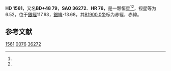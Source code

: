 {{Starbox begin
| name = HD 1561
}}
{{Starbox observe
| epoch = [[J2000.0|J2000.0]]
| constell = {{星座名待查}}<ref name=SIMBAD>{{cite web
 | url=http://simbad.u-strasbg.fr/simbad/sim-id?Ident=HR+76
 | title =Pulsating variable Star
 | publisher=Centre de Données astronomiques de Strasbourg
 | work=SIMBAD
 | accessdate=2012-07-13}}</ref><ref name=DATA>{{cite web
 | url=http://vizier.u-strasbg.fr/viz-bin/VizieR-5?-out.add=.&-source=5050&-corr=PK=HR&-out.max=9999&HR=76
 | title=VizieR Detailed Page
 | accessdate=2012-07-13
 | archive-date=2016-03-05
 | archive-url=https://web.archive.org/web/20160305004804/http://vizier.u-strasbg.fr/viz-bin/VizieR-5?-out.add=.&-source=5050&-corr=PK=HR&-out.max=9999&HR=76
 | dead-url=no
 }}</ref>
| 星官 = 
| ra = {{RA|0|20|5.2}}<ref name=SIMBAD /><ref name=DATA />
| dec = {{DEC|+48|51|55}}<ref name=SIMBAD /><ref name=DATA />
| appmag_v = 6.52<ref name=SIMBAD /><ref name=DATA />
}}
{{Starbox character
| class = A0V s<ref name=SIMBAD /><ref name=DATA />
| b-v = <ref name=SIMBAD /><ref name=DATA />
| u-b = <ref name=SIMBAD /><ref name=DATA />
| r-i = <ref name=SIMBAD /><ref name=DATA />
| variable = 
}}
{{Starbox astrometry
| radial_v = 
| prop_mo_ra = -3
| parallax = 
| p_error = 
}}
{{Starbox catalog
| names =BD+48 79，[[SAO星表|SAO]] 36272，[[HD星表|HD]] 1561，[[HR星表|HR]] 76}}
{{Starbox reference |Simbad=HR+76}}
{{Starbox end}}

'''HD 1561'''，又名'''BD+48 79'''，'''SAO 36272'''、'''HR 76'''，是一颗恒星<ref name=SIMBAD /><ref name=DATA />，视星等为6.52，位于[[銀道座標系|銀經]]117.63，[[銀道座標系|銀緯]]-13.68，其[[B1900.0|B1900.0]]坐标为赤經{{RA|0|14|46.3}}，赤緯{{DEC|+48|-13.68|38}}。

== 参考文献 ==
{{reflist}}

{{star-stub}}

[[Category:HD和HDE天體|1561]]
[[Category:HR天體|0076]]
[[Category:SAO天體|36272]]